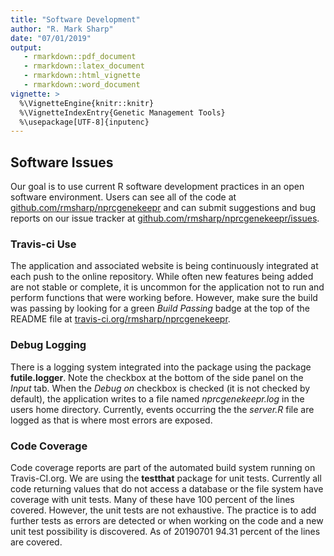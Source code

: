 ```yaml
---
title: "Software Development"
author: "R. Mark Sharp"
date: "07/01/2019"
output: 
   - rmarkdown::pdf_document
   - rmarkdown::latex_document
   - rmarkdown::html_vignette
   - rmarkdown::word_document
vignette: >
  %\VignetteEngine{knitr::knitr}
  %\VignetteIndexEntry{Genetic Management Tools}
  %\usepackage[UTF-8]{inputenc}
---
```


## Software Issues

Our goal is to use current R software development practices in an open software
environment. Users can see all of the code at [github.com/rmsharp/nprcgenekeepr](https://github.com/rmsharp/nprcgenekeepr)
and can submit suggestions and bug reports on our issue tracker at 
[github.com/rmsharp/nprcgenekeepr/issues](https://github.com/rmsharp/nprcgenekeepr/issues).

### Travis-ci Use

The application and associated website is being continuously integrated 
at each push to the online repository. While often new features being added
are not stable or complete, it is uncommon for the application not to run 
and perform functions that were working before. However, make sure the 
build was passing by looking for a green _Build Passing_ badge at the top
of the README file at
[travis-ci.org/rmsharp/nprcgenekeepr](https://travis-ci.org/rmsharp/nprcgenekeepr).

### Debug Logging  

There is a logging system integrated into the package using the 
package **futile.logger**. Note the checkbox at the 
bottom of the side panel on the _Input_ tab.
When the _Debug on_ checkbox is checked (it is not checked by default), 
the application writes to a file named 
_nprcgenekeepr.log_ in the users home directory. 
Currently, events occurring the the 
_server.R_ file are logged as that is where most errors are exposed. 

### Code Coverage

Code coverage reports are part of the automated build system running on 
Travis-CI.org. We are using the __testthat__ package for unit tests.
Currently all code returning values that do not access 
a database or the file system have coverage with unit tests. 
Many of these have
100 percent of the lines covered. However, the unit tests are not 
exhaustive. The practice is to add further tests as errors are detected
or when working on the code and a new unit test possibility is 
discovered. As of 20190701 94.31 percent of the lines are covered.
